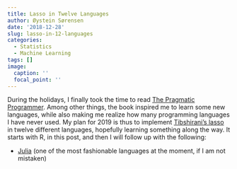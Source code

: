 ```yaml
---
title: Lasso in Twelve Languages
author: Øystein Sørensen
date: '2018-12-28'
slug: lasso-in-12-languages
categories:
  - Statistics
  - Machine Learning
tags: []
image:
  caption: ''
  focal_point: ''
---
```


During the holidays, I finally took the time to read [The Pragmatic Programmer](https://www.amazon.com/Pragmatic-Programmer-Journeyman-Master/dp/020161622X/ref=sr_1_1?ie=UTF8&qid=1546001035&sr=8-1&keywords=pragmatic+programmer). Among other things, the book inspired me to learn some new languages, while also making me realize how many programming languages I have never used. My plan for 2019 is thus to implement [Tibshirani's lasso](http://statweb.stanford.edu/~tibs/lasso.html) in twelve different languages, hopefully learning something along the way. It starts with R, in this post, and then I will follow up with the following:

* [Julia](https://julialang.org/) (one of the most fashionable languages at the moment, if I am not mistaken)